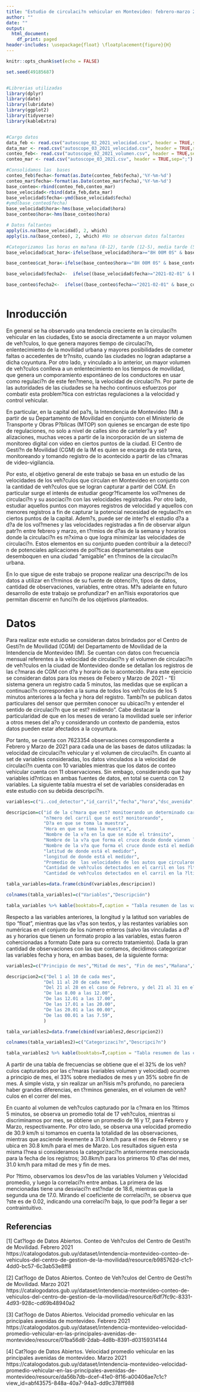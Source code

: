---
title: "Estudio de circulaci?n vehicular en Montevideo: febrero-marzo 2021"
author: ""
date: ""
output:
  html_document:
    df_print: paged
header-includes: \usepackage{float} \floatplacement{figure}{H}
---
```{r setup, echo=FALSE, include=FALSE}
knitr::opts_chunk$set(echo = FALSE)

set.seed(49185687)


#Librerias utilizadas
library(dplyr)
library(date)
library(lubridate)
library(ggplot2)
library(tidyverse)
library(kableExtra)


#Cargo datos
data_feb <- read.csv("autoscope_02_2021_velocidad.csv", header = TRUE,sep=";")
data_mar <- read.csv("autoscope_03_2021_velocidad.csv", header = TRUE,sep=";")
conteo_feb<- read.csv("autoscope_02_2021_volumen.csv", header = TRUE,sep=";")
conteo_mar <- read.csv("autoscope_03_2021.csv", header = TRUE,sep=";")

#Consolidamos las  bases
conteo_feb$fecha<-format(as.Date(conteo_feb$fecha),'%Y-%m-%d')
conteo_mar$fecha<-format(as.Date(conteo_mar$fecha),'%Y-%m-%d')
base_conteo<-rbind(conteo_feb,conteo_mar)
base_velocidad<-rbind(data_feb,data_mar)
base_velocidad$fecha<-ymd(base_velocidad$fecha)  
#ymd(base_conteo$fecha)
base_velocidad$hora<-hms(base_velocidad$hora)
base_conteo$hora<-hms(base_conteo$hora) 

# Datos faltantes
apply(is.na(base_velocidad), 2, which)
apply(is.na(base_conteo), 2, which) #No se observan datos faltantes

#Categorizamos las horas en ma?ana (8-12), tarde (12-5), media tarde (5-20), noche (20-00), madrugada (00-8)
base_velocidad$cat_hora<-ifelse(base_velocidad$hora>="8H 00M 0S" & base_velocidad$hora <"12H 00M 0S","Mañana",ifelse(base_velocidad$hora>="12H 00M 0S"&base_velocidad$hora<"17H 00M 0S","Medio dia",ifelse(base_velocidad$hora>="17H 00M 0S"&base_velocidad$hora<"20H 00M 0S","Media tarde",ifelse(base_velocidad$hora>="20H 00M 0S"&base_velocidad$hora<="00H 00M 0S","Noche","Madrugada"))))

base_conteo$cat_hora<-ifelse(base_conteo$hora>="8H 00M 0S" & base_conteo$hora <"12H 00M 0S","Mañana",ifelse(base_conteo$hora>="12H 00M 0S"&base_conteo$hora<"17H 00M 0S","Medio dia",ifelse(base_conteo$hora>="17H 00M 0S"&base_conteo$hora<"20H 00M 0S","Media tarde",ifelse(base_conteo$hora>="20H 00M 0S"&base_conteo$hora<="00H 00M 0S","Noche","Madrugada"))))

base_velocidad$fecha2<-  ifelse((base_velocidad$fecha>="2021-02-01" & base_velocidad$fecha<="2021-02-10")|(base_velocidad$fecha>="2021-03-01" & base_velocidad$fecha<="2021-03-10"),"Principio de mes",ifelse((base_velocidad$fecha>="2021-02-11" & base_velocidad$fecha<="2021-02-20")|(base_velocidad$fecha>="2021-03-11" & base_velocidad$fecha<="2021-03-20"),"Mitad de mes","Fin de mes"))

base_conteo$fecha2<-  ifelse((base_conteo$fecha>="2021-02-01" & base_conteo$fecha<="2021-02-10")|(base_conteo$fecha>="2021-03-01" & base_conteo$fecha<="2021-03-10"),"Principio de mes",ifelse((base_conteo$fecha>="2021-02-11" & base_conteo$fecha<="2021-02-20")|(base_conteo$fecha>="2021-03-11" & base_conteo$fecha<="2021-03-20"),"Mitad de mes","Fin de mes"))
      

```

\begin{center}
\begin{LARGE}
	Nuevas Tecnologías para el análisis de datos
	\vspace{1cm}
	
	""
\vspace{1cm}

	Autores:
	Federico Golffeld - Martín Olivera - Lorena Pérez - Angela Vieyto
	
	\vspace{1cm}
	
	
	`r Sys.Date()`
	
\end{LARGE}
\end{center}	

\vspace{5cm}


\newpage


# Inroducción

En general se ha observado una tendencia creciente en la circulaci?n vehicular en las ciudades, Esto se asocia directamente a un mayor volumen de veh?culos, lo que genera mayores tiempo de circulaci?n, enlentecimiento de la movilidad urbana y mayores posibilidades de cometer faltas o accedentes de tr?nsito, cuando las ciudades no logran adaptarse a dicha coyuntura. Por otro lado, y vinculado a lo anterior, un mayor volumen de veh?culos conlleva a un enlentecimiento en los tiempos de movilidad, que genera un comporamiento espontáneo de los conductores en usar como regulaci?n de este fen?meno, la velocidad de circulaci?n. Por parte de las autoridades de las ciudades se ha hecho continuos esfuerzos por combatir esta problem?tica con estrictas regulaciones a la velocidad y control vehicular. 

En particular, en la capital del pa?s, la Intendencia de Montevideo (IM) a partir de su Departamento de Movilidad en conjunto con el Ministerio de Transporte y Obras P?blicas (MTOP) son quienes se encargan de este tipo de regulaciones, no solo a nivel de calles sino de carteler?a y se?alizaciones, muchas veces a partir de la incorporación de un sistema de monitoreo digital con video en ciertos puntos de la ciudad. El Centro de Gesti?n de Movilidad (CGM) de la IM es quien se encarga de esta tarea, monitoreando y tomando registro de lo acontecido a partir de las c?maras de video-vigilancia. 

Por esto, el objetivo general de este trabajo se basa en un estudio de las velocidades de los veh?culos que circulan en Montevideo en conjunto con la cantidad de veh?culos que se logran capturar a partir del CGM. En particular surge el interés de estudiar geogr?ficamente los vol?menes de circulaci?n y su asociaci?n con las velocidades registradas. Por otro lado, estudiar aquellos puntos con mayores registros de velocidad y aquellos con menores registros a fin de capturar la potencial necesidad de regulaci?n en ciertos puntos de la capital. Adem?s, puede ser de inter?s el estudio d?a a d?a de los vol?menes y las velocidades registradas a fin de observar algun patr?n entre febrero y marzo, en t?rmios de d?as de la semana y horarios donde la circulaci?n es m?xima o que logra minimizar las velocidades de circulaci?n. Estos elementos en su conjunto pueden contribuir a la detecci?n de potenciales aplicaciones de pol?ticas departamentales que desemboquen en una ciudad "amigable" en t?rminos de la circulaci?n urbana.

En lo que sigue de este trabajo se propone realizar una descripci?n de los datos a utilizar en t?rminos de su fuente de obtenci?n, tipos de datos, cantidad de observaciones, variables, entre otras. M?s adelante en futuro desarrollo de este trabajo se profundizar? en an?lisis exporatorios que permitan discernir en funci?n de los objetivos planteados. 


\newpage



# Datos

Para realizar este estudio se consideran datos brindados por el Centro de Gesti?n de Movilidad (CGM) del Departamento de Movilidad de la Intendencia de Montevideo (IM). Se cuentan con datos con frecuencia mensual referentes a la velocidad de circulaci?n y el volumen de circulaci?n de veh?culos en la ciudad de Montevideo donde se detallan los registros de las c?maras de CGM con d?a y horario de lo acontecido. Para este ejercicio se consideran datos para los meses de Febero y Marzo de 2021 - "El sistema genera un registro cada 5 minutos, las medidas que se explican a continuaci?n corresponden a la suma de todos los veh?culos de los 5 minutos anteriores a la fecha y hora del registro. Tambi?n se publican datos particulares del sensor que permiten conocer su ubicaci?n y entender el sentido de circulaci?n que se est? midiendo". Cabe destacar la particularidad de que en los meses de verano la movilidad suele ser inferior a otros meses del a?o y considerando un contexto de pandemia, estos datos pueden estar afectados a la coyuntura.

Por tanto, se cuenta con 7623354 observaciones correspondiente a Febrero y Marzo de 2021 para cada una de las bases de datos utilizadas: la velocidad de circulaci?n vehicular y el volumen de circulaci?n. En cuanto al set de variables consideradas, los datos vinculados a la velocidad de circulaci?n cuenta con 10 variables mientras que los datos de conteo vehícular cuenta con 11 observaciones. Sin embago, considerando que hay variables id?nticas en ambas fuentes de datos, en total se cuenta con 12 variables. La siguiente tabla muestra el set de variables consideradas en este estudio con su debida descripci?n. 



```{r, echo=FALSE}
variables=c("i..cod_detector","id_carril","fecha","hora","dsc_avenida","dcs_int_anterior","dsc_int_siguiente","latitud","longitud","velocidad_promedio","volume","volumen_hora")

descripcion=c("id de la c?mara que est? monitoerando un determinado carril",
              "n?mero del carril que se est? monitoreando",
              "D?a en que se toma la muestra",
              "Hora en que se toma la muestra",
              "Nombre de la v?a en la que se mide el tránsito",
              "Nombre de la v?a que forma el cruce desde donde vienen los veh?culos",
              "Nombre de la v?a que forma el cruce donde está el medidor",
              "latitud de donde está el medidor",
              "longitud de donde está el medidor",
              "Promedio de  las velocidades de los autos que circularon por el carril durante los ?ltimos 5 minutos",
              "Cantidad de veh?culos detectados en el carril en los ?ltimos 5 minutos",
              "Cantidad de veh?culos detectados en el carril en la ?ltima hora")

tabla_variables=data.frame(cbind(variables,descripcion))

colnames(tabla_variables)=c("Variables","Descripción")

tabla_variables %>% kable(booktabs=T,caption = "Tabla resumen de las variables del set de Datos") %>% kable_styling(latex_options = c("striped","hold_position"))

```

Respecto a las variables anteriores, la longitud y la latitud son variables de tipo "float", mientras que las v?as son textos, y las restantes variables son numéricas en el conjunto de los número enteros (salvo las vinculadas a d?as y horarios que tienen un formato propio a las variables, estas fueron cohercionadas a formato Date para su correcto tratamiento). Dada la gran cantidad de observaciones con las que contamos, decidimos categorizar las variables fecha y hora, en ambas bases, de la siguiente forma: 

```{r echo=FALSE}
variables2=c("Principio de mes","Mitad de mes", "Fin de mes","Mañana","Medio d?a","Media tarde","Noche","Madrugada" )

descripcion2=c("Del 1 al 10 de cada mes",
              "Del 11 al 20 de cada mes",
              "Del 21 al 28 en el caso de Febrero, y del 21 al 31 en el caso de Marzo",
              "De las 8.00 a las 12.00",
              "De las 12.01 a las 17.00",
              "De las 17.01 a las 20.00",
              "De las 20.01 a las 00.00",
              "De las 00.01 a las 7.59",
              )

tabla_variables2=data.frame(cbind(variables2,descripcion2))

colnames(tabla_variables2)=c("Categorizaci?n","Descripci?n")

tabla_variables2 %>% kable(booktabs=T,caption = "Tabla resumen de las categor?as creadas para Fecha y Hora") %>% kable_styling(latex_options = c("striped","hold_position"))

```

A partir de una tabla de frecuencias se obtiene que el el 32% de los veh?culos capturados  por las c?maras (variables volumen y velocidad) ocurren a principio de mes, el 33% sobre mediados de mes y un 35% sobre fin de mes. A simple vista, y sin realizar un an?lisis m?s profundo, no pareciera haber grandes diferencias, en t?rminos generales, en el volumen de veh?culos en el correr del mes.

En cuanto al volumen de veh?culos capturado por la c?mara en los ?ltimos 5 minutos, se observa un promedio total de 17 veh?culos, mientras si discriminamos por mes, se obtiene un promedio de 16 y 17, para Febrero y Marzo, respectivamente. Por otro lado, se observa una velocidad promedio de 30.9 km/h si tomamos en cuenta la totalidad de las observaciones, mientras que asciende levemente a 31.0 km/h para el mes de Febrero y se ubica en 30.8 km/h para el mes de Marzo. Los resultados siguen esta misma l?nea si consideramos la categorizaci?n anteriormente mencionada para la fecha de los registros; 30.8km/h para los primeros 10 d?as del mes, 31.0 km/h para mitad de mes y fin de mes.  

Por ?ltimo, observamos los desv?os de las variables Volumen y Velocidad promedio, y luego la correlaci?n entre ambas. La primera de las mencionadas tiene una desviaci?n est?ndar de  18.6, mientras que la segunda una de 17.0. Mirando el coeficiente de correlaci?n, se observa que ?ste es de 0.02, indicando una correlaci?n baja, lo que podr?a llegar a ser contraintuitivo. 

## Referencias

[1] Cat?logo de Datos Abiertos. Conteo de Veh?culos del Centro de Gesti?n de Movilidad. Febrero 2021 https://catalogodatos.gub.uy/dataset/intendencia-montevideo-conteo-de-vehiculos-del-centro-de-gestion-de-la-movilidad/resource/b985762d-c1c1-4dd0-bc57-6c3ab53e8ff8


[2] Cat?logo de Datos Abiertos. Conteo de Veh?culos del Centro de Gesti?n de Movilidad. Marzo 2021 https://catalogodatos.gub.uy/dataset/intendencia-montevideo-conteo-de-vehiculos-del-centro-de-gestion-de-la-movilidad/resource/6df7fc9c-8331-4d93-928c-cd69b48940a2

[3] Cat?logo de Datos Abiertos. Velocidad promedio vehicular en las principales avenidas de montevideo. Febrero 2021 https://catalogodatos.gub.uy/dataset/intendencia-montevideo-velocidad-promedio-vehicular-en-las-principales-avenidas-de-montevideo/resource/01ba56d8-2dab-4d8b-8391-d03159314144

[4] Cat?logo de Datos Abiertos. Velocidad promedio vehicular en las principales avenidas de montevideo. Marzo 2021 https://catalogodatos.gub.uy/dataset/intendencia-montevideo-velocidad-promedio-vehicular-en-las-principales-avenidas-de-montevideo/resource/da56b7db-dcef-41e0-8f16-a00406ae7c1c?view_id=abf43575-848a-40a7-94a3-dd9c378ff988
